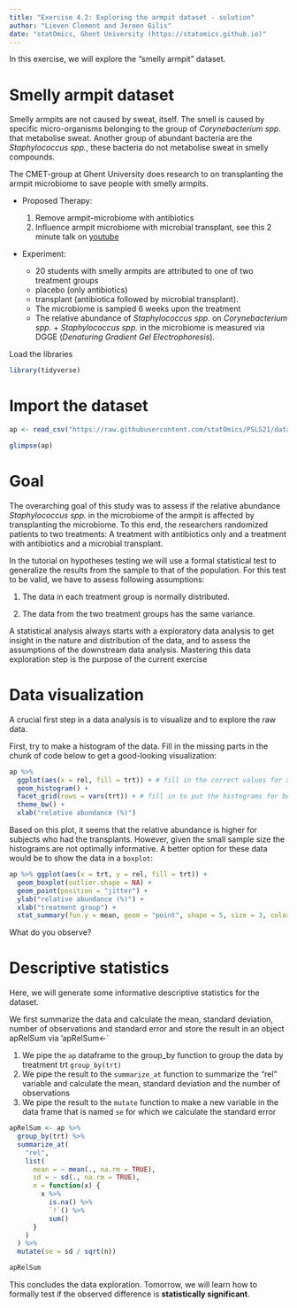```yaml
---
title: "Exercise 4.2: Exploring the armpit dataset - solution"
author: "Lieven Clement and Jeroen Gilis"
date: "statOmics, Ghent University (https://statomics.github.io)"
---
```


In this exercise, we will explore the "smelly armpit" dataset.

# Smelly armpit dataset

Smelly armpits are not caused by sweat, itself. The smell is caused
by specific micro-organisms belonging to the group of
*Corynebacterium spp.* that metabolise sweat. Another group of abundant bacteria
are the *Staphylococcus spp.*, these bacteria do not metabolise sweat in smelly
compounds.

The CMET-group at Ghent University does research to on transplanting the armpit
microbiome to save people with smelly armpits.

- Proposed Therapy:
  	1. Remove armpit-microbiome with antibiotics
    2. Influence armpit microbiome with microbial transplant, see this 2 minute
       talk on [youtube](https://youtu.be/9RIFyqLXdVw)

- Experiment:

    - 20 students with smelly armpits are attributed to one of
      two treatment groups
    - placebo (only antibiotics)
    - transplant (antibiotica followed by microbial transplant).
    - The microbiome is sampled 6 weeks upon the treatment
    - The relative abundance of *Staphylococcus spp.* on
      *Corynebacterium spp.* + *Staphylococcus spp.* in the
      microbiome is measured via DGGE (*Denaturing Gradient Gel
      Electrophoresis*).

Load the libraries

```r
library(tidyverse)
```

# Import the dataset

```r
ap <- read_csv("https://raw.githubusercontent.com/statOmics/PSLS21/data/armpit.csv")
```

```r
glimpse(ap)
```

# Goal

The overarching goal of this study was to assess if the relative abundance
*Staphylococcus spp.* in the microbiome of the armpit is affected by
transplanting the microbiome. To this end, the researchers randomized patients
to two treatments: A treatment with antibiotics only and a treatment with
antibiotics and a microbial transplant.

In the tutorial on hypotheses testing we will use a formal statistical test to
generalize the results from the sample to that of the population.
For this test to be valid, we have to assess following assumptions:

1. The data in each treatment group is normally distributed.

2. The data from the two treatment groups has the same variance.

A statistical analysis always starts with a exploratory data analysis to get
insight in the nature and distribution of the data, and to assess the
assumptions of the downstream data analysis. Mastering this data exploration
step is the purpose of the current exercise

# Data visualization

A crucial first step in a data analysis is to visualize and to explore the raw
data.

First, try to make a histogram of the data. Fill in the
missing parts in the chunk of code below to get a good-looking
visualization:

```r
ap %>%
  ggplot(aes(x = rel, fill = trt)) + # fill in the correct values for x and fill
  geom_histogram() +
  facet_grid(rows = vars(trt)) + # fill in to put the histograms for both treatment conditions in a separate row
  theme_bw() +
  xlab("relative abundance (%)")
```

Based on this plot, it seems that the relative abundance
is higher for subjects who had the transplants.
However, given the small sample size the histograms
are not optimally informative. A better option for these data would be to
show the data in a `boxplot`:

```r
ap %>% ggplot(aes(x = trt, y = rel, fill = trt)) +
  geom_boxplot(outlier.shape = NA) +
  geom_point(position = "jitter") +
  ylab("relative abundance (%)") +
  xlab("treatment group") +
  stat_summary(fun.y = mean, geom = "point", shape = 5, size = 3, color = "black", fill = "black")
```

What do you observe?

# Descriptive statistics

Here, we will generate some informative descriptive statistics
for the dataset.

We first summarize the data and calculate the mean, standard
deviation, number of observations and standard error and store the
result in an object apRelSum via 'apRelSum<-`

1. We pipe the `ap` dataframe to the group_by function to group
the data by treatment trt `group_by(trt)`
2. We pipe the result to the `summarize_at` function to summarize
the "rel" variable and calculate the mean, standard deviation and
the number of observations
3. We pipe the result to the `mutate` function to make a new
variable in the data frame that is named `se` for which we calculate the
standard error

```r
apRelSum <- ap %>%
  group_by(trt) %>%
  summarize_at(
    "rel",
    list(
      mean = ~ mean(., na.rm = TRUE),
      sd = ~ sd(., na.rm = TRUE),
      n = function(x) {
        x %>%
          is.na() %>%
          `!`() %>%
          sum()
      }
    )
  ) %>%
  mutate(se = sd / sqrt(n))

apRelSum
```

This concludes the data exploration. Tomorrow, we will learn how to formally
test if the observed difference is **statistically significant**.
